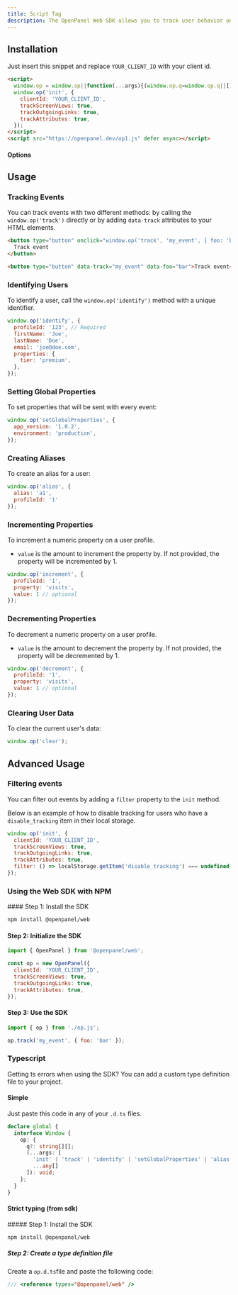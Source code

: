 ```yaml
---
title: Script Tag
description: The OpenPanel Web SDK allows you to track user behavior on your website using a simple script tag. This guide provides instructions for installing and using the Web SDK in your project.
---
```




## Installation

Just insert this snippet and replace `YOUR_CLIENT_ID` with your client id.

```html title="index.html" /clientId: 'YOUR_CLIENT_ID'/
<script>
  window.op = window.op||function(...args){(window.op.q=window.op.q||[]).push(args);};
  window.op('init', {
    clientId: 'YOUR_CLIENT_ID',
    trackScreenViews: true,
    trackOutgoingLinks: true,
    trackAttributes: true,
  });
</script>
<script src="https://openpanel.dev/op1.js" defer async></script>
```

#### Options

<CommonSdkConfig />
<WebSdkConfig />

## Usage

### Tracking Events

You can track events with two different methods: by calling the `window.op('track')` directly or by adding `data-track` attributes to your HTML elements.

```html title="index.html"
<button type="button" onclick="window.op('track', 'my_event', { foo: 'bar' })">
  Track event
</button>
```

```html title="index.html"
<button type="button" data-track="my_event" data-foo="bar">Track event</button>
```

### Identifying Users

To identify a user, call the `window.op('identify')` method with a unique identifier.

```js title="main.js"
window.op('identify', {
  profileId: '123', // Required
  firstName: 'Joe',
  lastName: 'Doe',
  email: 'joe@doe.com',
  properties: {
    tier: 'premium',
  },
});
```

### Setting Global Properties

To set properties that will be sent with every event:

```js title="main.js"
window.op('setGlobalProperties', {
  app_version: '1.0.2',
  environment: 'production',
});
```

### Creating Aliases

To create an alias for a user:

```js title="main.js"
window.op('alias', {
  alias: 'a1',
  profileId: '1'
});
```

### Incrementing Properties

To increment a numeric property on a user profile.

- `value` is the amount to increment the property by. If not provided, the property will be incremented by 1.

```js title="main.js"
window.op('increment', {
  profileId: '1',
  property: 'visits',
  value: 1 // optional
});
```

### Decrementing Properties

To decrement a numeric property on a user profile.

- `value` is the amount to decrement the property by. If not provided, the property will be decremented by 1.

```js title="main.js"
window.op('decrement', {
  profileId: '1',
  property: 'visits',
  value: 1 // optional
});
```

### Clearing User Data

To clear the current user's data:

```js title="main.js"
window.op('clear');
```

## Advanced Usage

### Filtering events

You can filter out events by adding a `filter` property to the `init` method.

Below is an example of how to disable tracking for users who have a `disable_tracking` item in their local storage.

```js title="main.js"
window.op('init', {
  clientId: 'YOUR_CLIENT_ID',
  trackScreenViews: true,
  trackOutgoingLinks: true,
  trackAttributes: true,
  filter: () => localStorage.getItem('disable_tracking') === undefined,
});
```

### Using the Web SDK with NPM

<Steps>
#### Step 1: Install the SDK

```bash
npm install @openpanel/web
```

#### Step 2: Initialize the SDK

```js title="op.js"
import { OpenPanel } from '@openpanel/web';

const op = new OpenPanel({
  clientId: 'YOUR_CLIENT_ID',
  trackScreenViews: true,
  trackOutgoingLinks: true,
  trackAttributes: true,
});
```

#### Step 3: Use the SDK

```js title="main.js"
import { op } from './op.js';

op.track('my_event', { foo: 'bar' });
```
</Steps>

### Typescript

Getting ts errors when using the SDK? You can add a custom type definition file to your project.

#### Simple

Just paste this code in any of your `.d.ts` files.

```ts title="op.d.ts"
declare global {
  interface Window {
    op: {
      q?: string[][];
      (...args: [
        'init' | 'track' | 'identify' | 'setGlobalProperties' | 'alias' | 'increment' | 'decrement' | 'clear',
        ...any[]
      ]): void;
    };
  }
}
```

#### Strict typing (from sdk)

<Steps>
##### Step 1: Install the SDK

```bash
npm install @openpanel/web
```

##### Step 2: Create a type definition file

Create a `op.d.ts`file and paste the following code:

```ts title="op.d.ts"
/// <reference types="@openpanel/web" />
```
</Steps>